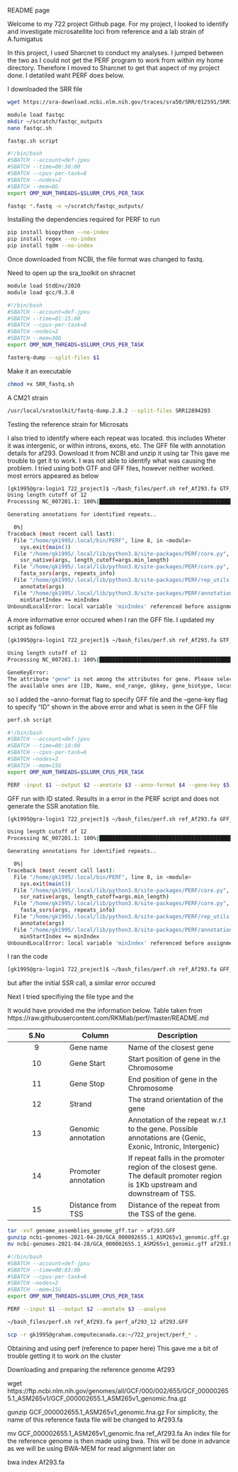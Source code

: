 README page






Welcome to my 722 project Github page. For my project, I looked to identify and investigate microsatellite loci from reference and a lab strain of A.fumigatus


In this project, I used Sharcnet to conduct my analyses. I jumped between the two as I could not get the PERF program to work from within my home directory. Therefore I moved to Sharcnet to get that aspect of my project done. I detatiled waht PERF does below.




I downloaded the SRR file 
```bash
wget https://sra-download.ncbi.nlm.nih.gov/traces/sra50/SRR/012591/SRR12894203
```



```bash
module load fastqc
mkdir ~/scratch/fastqc_outputs 
nano fastqc.sh
```
```bash
fastqc.sh script

#!/bin/bash
#SBATCH --account=def-jpxu
#SBATCH --time=00:30:00
#SBATCH --cpus-per-task=8
#SBATCH --nodes=2
#SBATCH --mem=8G
export OMP_NUM_THREADS=$SLURM_CPUS_PER_TASK

fastqc *.fastq -o ~/scratch/fastqc_outputs/

```




Installing the dependencies required for PERF to run
```bash
pip install biopython --no-index
pip install regex --no-index
pip install tqdm --no-index
```


Once downloaded from NCBI, the file format was changed to fastq.

Need to open up the sra_toolkit on shracnet
```bash
module load StdEnv/2020
module load gcc/9.3.0

```


```bash
#!/bin/bash
#SBATCH --account=def-jpxu
#SBATCH --time=01:15:00
#SBATCH --cpus-per-task=8
#SBATCH —nodes=2
#SBATCH --mem=30G
export OMP_NUM_THREADS=$SLURM_CPUS_PER_TASK

fasterq-dump --split-files $1
```

Make it an executable
```bash
chmod +x SRR_fastq.sh
```


A CM21 strain
```bash
/usr/local/sratoolkit/fastq-dump.2.8.2 --split-files SRR12894203
```


Testing the reference strain for Microsats



I also tried to identify where each repeat was located. this includes Wheter it was intergenic, or within introns, exons, etc.
The GFF file with annotation details for af293. Download it from NCBI and unzip it using tar
This gave me trouble to get it to work. I was not able to identify what was causing the problem. I tried using both GTF and GFF files, however neither worked. most errors appeared as below 
```bash
[gk1995@gra-login1 722_project]$ ~/bash_files/perf.sh ref_Af293.fa GTF_test af293.GFF gff
Using length cutoff of 12
Processing NC_007201.1: 100%|███████████████████████████████████████████████████████████████████████████████████████████████████████████████████████████████████████████████████████████████████████████████| 8/8 [00:15<00:00,  1.93s/it]

Generating annotations for identified repeats..

  0%|                                                                                                                                                                                                           | 0/21138 [00:00<?, ?it/s]
Traceback (most recent call last):
  File "/home/gk1995/.local/bin/PERF", line 8, in <module>
    sys.exit(main())
  File "/home/gk1995/.local/lib/python3.8/site-packages/PERF/core.py", line 162, in main
    ssr_native(args, length_cutoff=args.min_length)
  File "/home/gk1995/.local/lib/python3.8/site-packages/PERF/core.py", line 106, in ssr_native
    fasta_ssrs(args, repeats_info)
  File "/home/gk1995/.local/lib/python3.8/site-packages/PERF/rep_utils.py", line 253, in fasta_ssrs
    annotate(args)
  File "/home/gk1995/.local/lib/python3.8/site-packages/PERF/annotation.py", line 291, in annotate
    minStartIndex += minIndex
UnboundLocalError: local variable 'minIndex' referenced before assignment
```

A more informative error occured when I ran the GFF file. I updated my script as follows

```bash
[gk1995@gra-login1 722_project]$ ~/bash_files/perf.sh ref_Af293.fa GTF_test af293.GFF gff ID

Using length cutoff of 12
Processing NC_007201.1: 100%|███████████████████████████████████████████████████████████████████████████████████████████████████████████████████████████████████████████████████████████████████████████████| 8/8 [00:15<00:00,  1.95s/it]

GeneKeyError:
The attribute "gene" is not among the attributes for gene. Please select a different one.
The available ones are [ID, Name, end_range, gbkey, gene_biotype, locus_tag, old_locus_tag, partial, start_range]

```

so I added the --anno-format flag to specify GFF file and the --gene-key flag to specify "ID" shown in the above error and what is seen in the GFF file

```bash
perf.sh script

#!/bin/bash
#SBATCH --account=def-jpxu
#SBATCH --time=00:10:00
#SBATCH --cpus-per-task=6
#SBATCH —nodes=2
#SBATCH --mem=15G
export OMP_NUM_THREADS=$SLURM_CPUS_PER_TASK

PERF -input $1 --output $2 --anotate $3 --anno-format $4 --gene-key $5 --analyse

```

GFF run with ID stated. Results in a error in the PERF script and does not generate the SSR anotation file.
```bash
[gk1995@gra-login1 722_project]$ ~/bash_files/perf.sh ref_Af293.fa GFF_test af293.GFF gff ID

Using length cutoff of 12
Processing NC_007201.1: 100%|███████████████████████████████████████████████████████████████████████████████████████████████████████████████████████████████████████████████████████████████████████████████| 8/8 [00:14<00:00,  1.85s/it]

Generating annotations for identified repeats..

  0%|                                                                                                                                                                                                           | 0/21138 [00:00<?, ?it/s]
Traceback (most recent call last):
  File "/home/gk1995/.local/bin/PERF", line 8, in <module>
    sys.exit(main())
  File "/home/gk1995/.local/lib/python3.8/site-packages/PERF/core.py", line 162, in main
    ssr_native(args, length_cutoff=args.min_length)
  File "/home/gk1995/.local/lib/python3.8/site-packages/PERF/core.py", line 106, in ssr_native
    fasta_ssrs(args, repeats_info)
  File "/home/gk1995/.local/lib/python3.8/site-packages/PERF/rep_utils.py", line 253, in fasta_ssrs
    annotate(args)
  File "/home/gk1995/.local/lib/python3.8/site-packages/PERF/annotation.py", line 291, in annotate
    minStartIndex += minIndex
UnboundLocalError: local variable 'minIndex' referenced before assignment

```




I ran the code
```bash
[gk1995@gra-login1 722_project]$ ~/bash_files/perf.sh ref_Af293.fa GFF_test af293.GFF gff ID
```
but after the initial SSR call, a similar error occured


Next I tried specifiying the file type and the 

It would have provided me the information below. Table taken from https://raw.githubusercontent.com/RKMlab/perf/master/README.md

| S.No | Column | Description |
|:----:| ------ | ----------- |
| 9 | Gene name | Name of the closest gene |
| 10 | Gene Start | Start position of gene in the Chromosome |
| 11 | Gene Stop | End position of gene in the Chromosome |
| 12 | Strand | The strand orientation of the gene |
| 13 | Genomic annotation | Annotation of the repeat w.r.t to the gene. Possible annotations are {Genic, Exonic, Intronic, Intergenic} |
| 14 | Promoter annotation | If repeat falls in the promoter region of the closest gene. The default promoter region is 1Kb upstream and downstream of TSS. |
| 15 | Distance from TSS | Distance of the repeat from the TSS of the gene. |

```bash
tar -xvf genome_assemblies_genome_gff.tar > af293.GFF
gunzip ncbi-genomes-2021-04-28/GCA_000002655.1_ASM265v1_genomic.gff.gz
mv ncbi-genomes-2021-04-28/GCA_000002655.1_ASM265v1_genomic.gff af293.GFF
```

```bash
#!/bin/bash
#SBATCH --account=def-jpxu
#SBATCH --time=00:03:00
#SBATCH --cpus-per-task=6
#SBATCH —nodes=2
#SBATCH --mem=15G
export OMP_NUM_THREADS=$SLURM_CPUS_PER_TASK

PERF --input $1 --output $2 --anotate $3 --analyse 

```
```bash
~/bash_files/perf.sh ref_Af293.fa perf_af293_12 af293.GFF
```




```bash
scp -r gk1995@graham.computecanada.ca:~/722_project/perf_* .
```



Obtaining and using perf (reference to paper here)
This gave me a bit of trouble getting it to work on the cluster




Downloading and preparing the reference genome Af293

wget https://ftp.ncbi.nlm.nih.gov/genomes/all/GCF/000/002/655/GCF_000002655.1_ASM265v1/GCF_000002655.1_ASM265v1_genomic.fna.gz


gunzip GCF_000002655.1_ASM265v1_genomic.fna.gz
For simplicity, the name of this reference fasta file will be changed to Af293.fa

mv GCF_000002655.1_ASM265v1_genomic.fna ref_Af293.fa
An index file for the reference genome is then made using bwa. This will be done in advance as we will be using BWA-MEM for read alignment later on

bwa index Af293.fa

